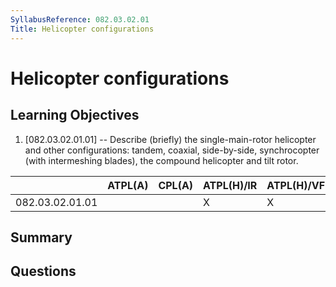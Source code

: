 ```yaml
---
SyllabusReference: 082.03.02.01
Title: Helicopter configurations
---
```


# Helicopter configurations

## Learning Objectives

1. [082.03.02.01.01] -- Describe (briefly) the single-main-rotor helicopter and other configurations: tandem, coaxial, side-by-side, synchrocopter (with intermeshing blades), the compound helicopter and tilt rotor.


|                 | ATPL(A) | CPL(A) | ATPL(H)/IR | ATPL(H)/VFR | CPL(H) | IR | CBIR(A) |
|-----------------|---------|--------|------------|-------------|--------|----|---------|
| 082.03.02.01.01 |         |        |      X     |      X      |   X    |    |         |

## Summary

## Questions
